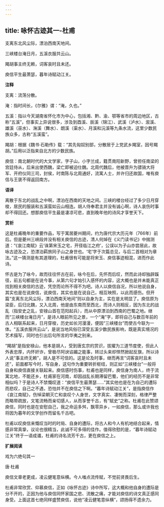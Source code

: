 ```yaml
---
---
---
```

title: 咏怀古迹其一-杜甫
---

支离东北风尘际，漂泊西南天地间。

三峡楼台淹日月，五溪衣服共云山。

羯胡事主终无赖，词客哀时且未还。

庾信平生最萧瑟，暮年诗赋动江关。

**注释**

支离：流荡分散。

淹：指时间长，《尔雅》谓：“淹，久也。”

五溪：指以今天湖南省怀化市为中心，包括湘、黔、渝、鄂等省市的周边地区，古称“五溪”，但事实上异说很多，涉及到酉溪、辰溪（锦江）、武溪（泸水）、溆溪、雄溪（巫水）、潕溪（舞水）、朗溪（渠水）、月溪和沅溪等九条水流，这里少数民族众多，古称“五溪蛮”。

羯胡：根据《魏书·石勒传》载：“其先匈奴别部，分散居于上党武乡羯室，因号羯胡。”后用以泛指来自北方的少数民族。

庾信：南北朝时代的大文学家，字子山，小字兰成，籍贯南阳新野，曾担任南梁的宫廷侍从，后来出使西魏，梁亡即被迫仕魏。北周代魏后，他被晋升为骠骑大将军、开府仪同三司，封侯，时南陈与北周通好，流寓人士，并许归还故国，唯有庾信与王褒不得返回南方。

**语译**

离散于东北的战乱之中啊，漂泊在西南的天地之间。三峡的楼台经过了多少日月穿梭，居民的服装和五溪蛮如云山相连。胡人侍奉君主并没有诚心啊，诗人哀伤时事却不得回还。想那庾信平生最是凄凉可悲，直到晚年他的诗风才享誉天下。

**赏析**

这是杜甫晚年的重要作品，写于寓居夔州期间，约为唐代宗大历元年（766年）前后。但是夔州三峡段并没有相关庾信的古迹，清人何焯在《义门读书记》中揣测道：“《哀江南赋》云‘诛第宋玉之宅，开径临江之府’，公误以为子山亦尝居此，故咏古迹及之，恐漂泊羁旅同子山之身世也。‘宅’字于次篇总见，与后二首相对为章法。”这一猜测是有其道理的，杜甫很有可能是将宋玉、庾信事迹相混，进而作此诗。

怀古是为了咏今，故而往往怀古在前，咏今在后，先怀而后叹，然而此诗却独辟蹊径，前五句都是在说今事，从第六句才始引入感怀的内容，这大概也是并未能真正找到相关庾信的古迹，凭空而论所不得不为吧。诗人以庾信自况，所以他说自身，其实也是在说庾信，说庾信，其实也是在说自己，相互映照，以此而感伤。但开篇“支离东北风尘际，漂泊西南天地间”则以自身为主，实在是太明显了。庾信原为梁臣，后归北魏，又入北周，他是由东南而至西北，而诗人则相反，因为东北的战乱（指安史之乱，安禄山首在范阳起兵），而从中原漂泊到西南的巴蜀之地。继而“三峡楼台淹日月”，是诗人眼前所见之景，一个“淹”字，即将自己与数百年前的古人相联系起来，日月穿梭，历史如长河漫漫，便因“三峡楼台”而使古今联为一体。“五溪衣服共云山”，是说当地风俗已深受五溪少数民族影响，既是真实境况的艺术描写，同时也引出后句所言的华夷之别来。

“羯胡”是指安禄山，他本是胡人，受到唐玄宗的赏识，拔擢为三道节度使，但此人外表忠厚，内怀奸诈，曾极尽阿谀谄媚之能事，转过头来却悍然掀起反旗，所以诗人说“事主终无赖”，胡人是不可信的。这是论及时事，继而再言“词客哀时且未还”，前面都写今时，写自身，这句作为重要转折枢纽，则正如“三峡楼台”一般将自身和庾信直接关联起来。庾信感时伤事，杜甫也是同样，庾信身为南人，终于流寓北地，不能还乡，杜甫家在河南，却因战乱长期滞留巴蜀，他们的经历不是非常相似吗？于是诗人不禁慨叹道：“庾信平生最萧瑟……”其实他也是在为自己的遭际而悲叹，自己之不遇，恐怕并不在庾信之下啊。“暮年诗赋动江关”，是指庾信作《哀江南赋》，伤悼梁朝灭亡和哀叹个人身世，文字真实、凄惋而深刻，格律严整而略带疏放，文笔流畅而亲切感人，从而享誉千古，有“赋史”之称。杜甫在此赞颂庾信，同时也是在安慰自己，我之命运多舛，飘零异乡，一如庾信，那么或许我也将因为暮年的文学创作而留名千古吧。

杜甫以叹庾信来慨叹当时的时局、自身的遭际，将古人和今人有机地结合起来，情感非常真挚，议论也很精当，此诚不可多得的佳作。值得欣慰的是，“暮年诗赋动江关”终于一语成谶，杜甫的诗名流芳千古，更在庾信之上。

**扩展阅读**

戏为六绝句其一

唐·杜甫

庾信文章老更成，凌云健笔意纵横。今人嗤点流传赋，不觉前贤畏后生。

杜甫非常欣赏、仰慕庾信，正如《咏怀古迹》诗中所写，这大概和他自身的遭际是分不开的，正因为他与庾信同怀家国之悲、流散之痛，才能对庾信的诗文真正感同身受。上面这首七绝同样盛赞庾信，说他“凌云健笔意纵横”，颂扬得不遗余力。